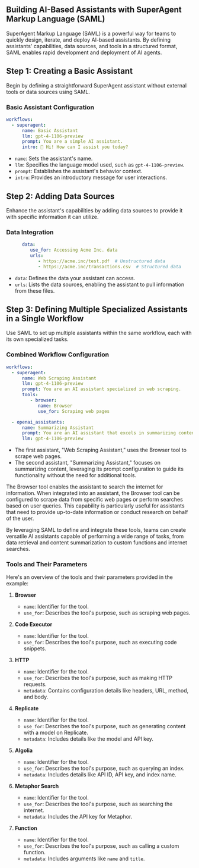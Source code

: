 ## Building AI-Based Assistants with SuperAgent Markup Language (SAML)

SuperAgent Markup Language (SAML) is a powerful way for teams to quickly design, iterate, and deploy AI-based assistants. By defining assistants' capabilities, data sources, and tools in a structured format, SAML enables rapid development and deployment of AI agents.

## Step 1: Creating a Basic Assistant

Begin by defining a straightforward SuperAgent assistant without external tools or data sources using SAML.

### Basic Assistant Configuration

```yaml
workflows:
  - superagent: 
      name: Basic Assistant
      llm: gpt-4-1106-preview
      prompt: You are a simple AI assistant.
      intro: 👋 Hi! How can I assist you today?
```

- `name`: Sets the assistant's name.
- `llm`: Specifies the language model used, such as `gpt-4-1106-preview`.
- `prompt`: Establishes the assistant's behavior context.
- `intro`: Provides an introductory message for user interactions.

## Step 2: Adding Data Sources

Enhance the assistant's capabilities by adding data sources to provide it with specific information it can utilize.

### Data Integration

```yaml
      data:
         use_for: Accessing Acme Inc. data
         urls:
            - https://acme.inc/test.pdf  # Unstructured data
            - https://acme.inc/transactions.csv  # Structured data
```

- `data`: Defines the data your assistant can access.
- `urls`: Lists the data sources, enabling the assistant to pull information from these files.

## Step 3: Defining Multiple Specialized Assistants in a Single Workflow

Use SAML to set up multiple assistants within the same workflow, each with its own specialized tasks.

### Combined Workflow Configuration

```yaml
workflows:
  - superagent: 
      name: Web Scraping Assistant
      llm: gpt-4-1106-preview
      prompt: You are an AI assistant specialized in web scraping.
      tools:
         - browser:
            name: Browser
            use_for: Scraping web pages

  - openai_assistants:
      name: Summarizing Assistant
      prompt: You are an AI assistant that excels in summarizing content.
      llm: gpt-4-1106-preview
```

- The first assistant, "Web Scraping Assistant," uses the Browser tool to scrape web pages.
- The second assistant, "Summarizing Assistant," focuses on summarizing content, leveraging its prompt configuration to guide its functionality without the need for additional tools.

The Browser tool enables the assistant to search the internet for information. When integrated into an assistant, the Browser tool can be configured to scrape data from specific web pages or perform searches based on user queries. This capability is particularly useful for assistants that need to provide up-to-date information or conduct research on behalf of the user.

By leveraging SAML to define and integrate these tools, teams can create versatile AI assistants capable of performing a wide range of tasks, from data retrieval and content summarization to custom functions and internet searches.

### Tools and Their Parameters

Here's an overview of the tools and their parameters provided in the example:

1. **Browser**
   - `name`: Identifier for the tool.
   - `use_for`: Describes the tool's purpose, such as scraping web pages.

2. **Code Executor**
   - `name`: Identifier for the tool.
   - `use_for`: Describes the tool's purpose, such as executing code snippets.

3. **HTTP**
   - `name`: Identifier for the tool.
   - `use_for`: Describes the tool's purpose, such as making HTTP requests.
   - `metadata`: Contains configuration details like headers, URL, method, and body.

4. **Replicate**
   - `name`: Identifier for the tool.
   - `use_for`: Describes the tool's purpose, such as generating content with a model on Replicate.
   - `metadata`: Includes details like the model and API key.

5. **Algolia**
   - `name`: Identifier for the tool.
   - `use_for`: Describes the tool's purpose, such as querying an index.
   - `metadata`: Includes details like API ID, API key, and index name.

6. **Metaphor Search**
   - `name`: Identifier for the tool.
   - `use_for`: Describes the tool's purpose, such as searching the internet.
   - `metadata`: Includes the API key for Metaphor.

7. **Function**
   - `name`: Identifier for the tool.
   - `use_for`: Describes the tool's purpose, such as calling a custom function.
   - `metadata`: Includes arguments like `name` and `title`.
    